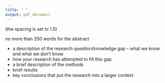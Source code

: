 ```yaml
---
title: " "
output: pdf_document
---
```


\section*{Abstract}
\spacing{1.5}

(the spacing is set to 1.5)

no more than 250 words for the abstract

- a description of the research question/knowledge gap – what we know and what we don’t know
- how your research has attempted to fill this gap
- a brief description of the methods
- brief results
- key conclusions that put the research into a larger context



